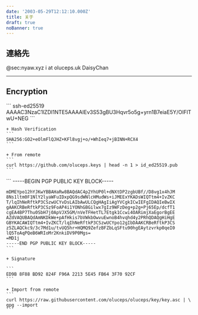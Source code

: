 ```yaml
---
date: '2003-05-29T12:12:10.000Z'
title: 关于
draft: true
noBanner: true
---
```


## 連絡先

<div class="flex flex-col md:grid md:grid-cols-3 md:grid-rows-1 gap-3">
	<QuickLinks
		title="Matrix"
		href="https://nyaw.xyz/matrix"
		icon="template"
	>
    	@sec:nyaw.xyz
	</QuickLinks>
	<QuickLinks
		title="Mail"
		href="mailto://i@oluceps.uk"
		icon="learn"
	>
		i at oluceps.uk
	</QuickLinks>
	<QuickLinks
		title="Telegram"
		href="https://t.me/Secpm_bot"
		icon="airplane"
	>
		DaisyChan
	</QuickLinks>
</div>

---

## Encryption
<Collapse title="SSH Public Key" >
	```
    ssh-ed25519 AAAAC3NzaC1lZDI1NTE5AAAAIEv3S53gBU3Hqvr5o5g+yrn1B7eiaE5Y/OIFlTwU+NEG
	```

	+ Hash Verification
	```
	SHA256:GO2+eOlmFlQJHZ+KFl8vgj+o/+WhIeq7+jBINN+RCX4
	```

	+ From remote
	```
	curl https://github.com/oluceps.keys | head -n 1 > id_ed25519.pub
	```
</Collapse>
<Collapse title="GPG Public Key">
    ```
    -----BEGIN PGP PUBLIC KEY BLOCK-----
    
    mDMEYpo12hYJKwYBBAHaRw8BAQdAC4p2YhUP0l+dNXtDP2zgbUBf//D8vg1x4hJM
    8Ns1ltm0F1NlY2lyaWFuIDxpQG9sdWNlcHMudWs+iJMEExYKADsWIQTtm4+IvZKC
    T/lqIhNeRftkP3CSzwUCYvDsLAIbAwULCQgHAgIiAgYVCgkICwIEFgIDAQIeBwIX
    gAAKCRBeRftkP3CSz9FoAP4i1YONhGBGilwx7gIz9WFzDeg+p2g+Pj65Ep/dcfT1
    cgEA4BP7Thu0SbH7j0ApVJX5GM/nVeTFHetTL7Etgk1Ccwi4OARimjXaEgorBgEE
    AZdVAQUBAQdAmNKDkWe+pAfHkis7bVWkbOwvuEwnoB4hvqhd4y2PRhQDAQgHiHgE
    GBYKACAWIQTtm4+IvZKCT/lqIhNeRftkP3CSzwUCYpo12gIbDAAKCRBeRftkP3CS
    z5ZLAQCkc9/3c7Md1u/tvUQ5hr+HQMQ9ZefzBFZbLqSFtu90hgEAytzvrkp0qeI0
    lQ5ToAqPQeB6WRIoMr2KnkiDV9P0Mgs=
    =MD1j
    -----END PGP PUBLIC KEY BLOCK-----
    ```

	+ Signature

	```
	ED9B 8F88 BD92 824F F96A 2213 5E45 FB64 3F70 92CF
	```

	+ Import from remote
	```
	curl https://raw.githubusercontent.com/oluceps/oluceps/key/key.asc | \
	gpg --import
	```
</Collapse>
